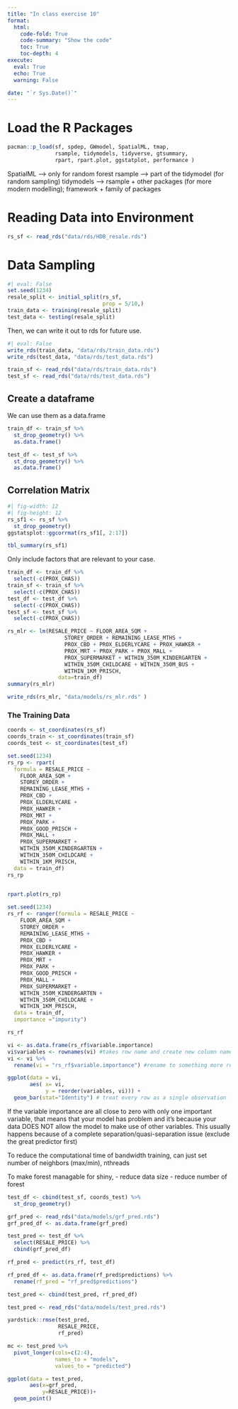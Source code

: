 ```yaml
---
title: "In class exercise 10"
format:
  html:
    code-fold: True
    code-summary: "Show the code"
    toc: True
    toc-depth: 4
execute:
  eval: True
  echo: True
  warning: False

date: "`r Sys.Date()`"
---
```


# Load the R Packages

```r
pacman::p_load(sf, spdep, GWmodel, SpatialML, tmap,
               rsample, tidymodels, tidyverse, gtsummary,
               rpart, rpart.plot, ggstatplot, performance )
```

SpatialML --\> only for random forest rsample --\> part of the tidymodel (for random sampling) tidymodels --\> rsample + other packages (for more modern modelling); framework + family of packages

# Reading Data into Environment

```r
rs_sf <- read_rds("data/rds/HDB_resale.rds")
```

# Data Sampling

```r
#| eval: False
set.seed(1234)
resale_split <- initial_split(rs_sf, 
                              prop = 5/10,)
train_data <- training(resale_split)
test_data <- testing(resale_split)
```

Then, we can write it out to rds for future use.

```r
#| eval: False
write_rds(train_data, "data/rds/train_data.rds")
write_rds(test_data, "data/rds/test_data.rds")
```

```r
train_sf <- read_rds("data/rds/train_data.rds")
test_sf <- read_rds("data/rds/test_data.rds")
```

## Create a dataframe

We can use them as a data.frame

```r
train_df <- train_sf %>%
  st_drop_geometry() %>%
  as.data.frame()

test_df <- test_sf %>%
  st_drop_geometry() %>%
  as.data.frame()
```

## Correlation Matrix

```r
#| fig-width: 12
#| fig-height: 12
rs_sf1 <- rs_sf %>%
  st_drop_geometry()
ggstatsplot::ggcorrmat(rs_sf1[, 2:17])
```

```r
tbl_summary(rs_sf1)
```

Only include factors that are relevant to your case.

```r
train_df <- train_df %>%
  select(-c(PROX_CHAS))
train_sf <- train_sf %>%
  select(-c(PROX_CHAS))
test_df <- test_df %>%
  select(-c(PROX_CHAS))
test_sf <- test_sf %>%
  select(-c(PROX_CHAS))
```

```r
rs_mlr <- lm(RESALE_PRICE ~ FLOOR_AREA_SQM +
                  STOREY_ORDER + REMAINING_LEASE_MTHS +
                  PROX_CBD + PROX_ELDERLYCARE + PROX_HAWKER +
                  PROX_MRT + PROX_PARK + PROX_MALL + 
                  PROX_SUPERMARKET + WITHIN_350M_KINDERGARTEN +
                  WITHIN_350M_CHILDCARE + WITHIN_350M_BUS +
                  WITHIN_1KM_PRISCH,
                data=train_df)
summary(rs_mlr)
```

```r
write_rds(rs_mlr, "data/models/rs_mlr.rds" ) 
```

### The Training Data

```r
coords <- st_coordinates(rs_sf)
coords_train <- st_coordinates(train_sf)
coords_test <- st_coordinates(test_sf)
```

```r
set.seed(1234)
rs_rp <- rpart(
  formula = RESALE_PRICE ~
    FLOOR_AREA_SQM +
    STOREY_ORDER +
    REMAINING_LEASE_MTHS +
    PROX_CBD +
    PROX_ELDERLYCARE +
    PROX_HAWKER +
    PROX_MRT +
    PROX_PARK +
    PROX_GOOD_PRISCH +
    PROX_MALL +
    PROX_SUPERMARKET +
    WITHIN_350M_KINDERGARTEN +
    WITHIN_350M_CHILDCARE +
    WITHIN_1KM_PRISCH,
  data = train_df)
rs_rp
  

```

```R
rpart.plot(rs_rp)
```

```r
set.seed(1234)
rs_rf <- ranger(formula = RESALE_PRICE ~
    FLOOR_AREA_SQM +
    STOREY_ORDER +
    REMAINING_LEASE_MTHS +
    PROX_CBD +
    PROX_ELDERLYCARE +
    PROX_HAWKER +
    PROX_MRT +
    PROX_PARK +
    PROX_GOOD_PRISCH +
    PROX_MALL +
    PROX_SUPERMARKET +
    WITHIN_350M_KINDERGARTEN +
    WITHIN_350M_CHILDCARE +
    WITHIN_1KM_PRISCH,
  data = train_df,
  importance ="impurity")

rs_rf
```

```r
vi <- as.data.frame(rs_rf$variable.importance)
vi$variables <- rownames(vi) #takes row name and create new column named variables
vi <- vi %>%
  rename(vi = "rs_rf$variable.importance") #rename to something more readable
```

```r
ggplot(data = vi, 
       aes( x= vi,
            y = reorder(variables, vi))) +
  geom_bar(stat="Identity") # treat every row as a single observation
```

If the variable importance are all close to zero with only one important variable, that means that your model has problem and it's because your data DOES NOT allow the model to make use of other variables. This usually happens because of a complete separation/quasi-separation issue (exclude the great predictor first)

To reduce the computational time of bandwidth training, can just set number of neighbors (max/min), nthreads

To make forest managable for shiny, - reduce data size - reduce number of forest

```r
test_df <- cbind(test_sf, coords_test) %>%
  st_drop_geometry()
```

```r
grf_pred <- read_rds("data/models/grf_pred.rds")
grf_pred_df <- as.data.frame(grf_pred)
```

```r
test_pred <- test_df %>%
  select(RESALE_PRICE) %>%
  cbind(grf_pred_df)
```

```r
rf_pred <- predict(rs_rf, test_df)
```

```r
rf_pred_df <- as.data.frame(rf_pred$predictions) %>%
  rename(rf_pred = "rf_pred$predictions")
```

```r
test_pred <- cbind(test_pred, rf_pred_df)
```

```r
test_pred <- read_rds("data/models/test_pred.rds")
```

```r
yardstick::rmse(test_pred, 
                RESALE_PRICE,
                rf_pred)
```

```r
mc <- test_pred %>%
  pivot_longer(cols=c(2:4),
               names_to = "models",
               values_to = "predicted")
```

```r
ggplot(data = test_pred,
       aes(x=grf_pred,
           y=RESALE_PRICE))+
  geom_point()
```
